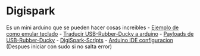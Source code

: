 = Digispark =
Es un mini arduino que se pueden hacer cosas increibles
- [[https://thehackerway.com/2017/07/10/badusb-ultra-low-cost/|Ejemplo de como emular teclado]]
- [[https://malduino.com/converter/index.html|Traducir USB-Rubber-Ducky a arduino]]
- [[https://github.com/hak5darren/USB-Rubber-Ducky/wiki/Payloads|Payloads de USB-Rubber-Ducky]]
- [[https://github.com/CedArctic/DigiSpark-Scripts|DigiSpark-Scripts]]
- [[http://digistump.com/wiki/digispark/tutorials/connecting|Arduino IDE configuracion]] (Despues iniciar con sudo si no salta error)

